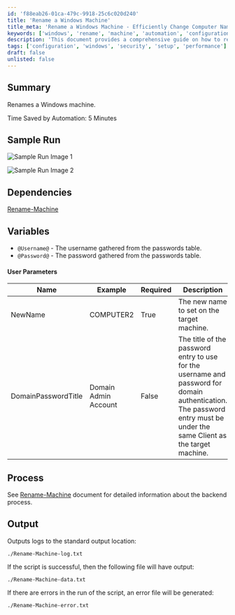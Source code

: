 ```yaml
---
id: 'f88eab26-01ca-479c-9918-25c6c020d240'
title: 'Rename a Windows Machine'
title_meta: 'Rename a Windows Machine - Efficiently Change Computer Names'
keywords: ['windows', 'rename', 'machine', 'automation', 'configuration']
description: 'This document provides a comprehensive guide on how to rename a Windows machine using a script. It outlines the time saved by automation, dependencies, user parameters, and the output generated by the script. Follow the process to efficiently change the computer name while ensuring domain authentication.'
tags: ['configuration', 'windows', 'security', 'setup', 'performance']
draft: false
unlisted: false
---
```

## Summary

Renames a Windows machine.

Time Saved by Automation: 5 Minutes

## Sample Run

![Sample Run Image 1](../../../static/img/Windows---Rename-Machine/image_1.png)

![Sample Run Image 2](../../../static/img/Windows---Rename-Machine/image_2.png)

## Dependencies

[Rename-Machine](https://proval.itglue.com/DOC-5078775-8175161)

## Variables

- `@Username@` - The username gathered from the passwords table.
- `@Password@` - The password gathered from the passwords table.

#### User Parameters

| Name                  | Example           | Required | Description                                                                                                                                                       |
|-----------------------|-------------------|----------|-------------------------------------------------------------------------------------------------------------------------------------------------------------------|
| NewName               | COMPUTER2         | True     | The new name to set on the target machine.                                                                                                                     |
| DomainPasswordTitle   | Domain Admin Account | False    | The title of the password entry to use for the username and password for domain authentication. The password entry must be under the same Client as the target machine. |

## Process

See [Rename-Machine](https://proval.itglue.com/DOC-5078775-8175161) document for detailed information about the backend process.

## Output

Outputs logs to the standard output location:

```
./Rename-Machine-log.txt
```

If the script is successful, then the following file will have output:

```
./Rename-Machine-data.txt
```

If there are errors in the run of the script, an error file will be generated:

```
./Rename-Machine-error.txt
```












